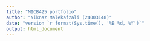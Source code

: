 ```yaml
---
title: "MICB425 portfolio"
author: "Niknaz Malekafzali (24003148)"
date: "version `r format(Sys.time(), '%B %d, %Y')`"
output: html_document
---
```

